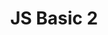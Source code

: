---
type: Lesson
title: "JS Basic 2"
xp: 10
description: "Learn the Syntax of JavaScript 2"
activities: ["js_code_matching1-1", "js_basic1-4", "js_basic1-3"]
---